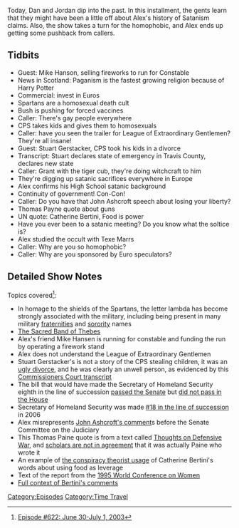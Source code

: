 {{Episode
    | title             = June 30-July 1, 2003
    | caption           = [https://knowledgefight.libsyn.com/622-june-30-july-1-2003 Listen to this episode on Libsyn]
    | episodeNumber     = 622
    | length            = 01:11:07
    | airDate           = December 2, 2021
    | coverageStartDate = June 30, 2003
    | coverageEndDate   = July 1, 2003
    | episodeType       = [[:Category:Time Travel|Time Travel]]
    | appearance        = [[Mike Hanson]], [[Catherine Bertini]], [[Texe Marrs]]
    | previousEpisode   = [[621: Reset Wars: Episode 1]]
    | nextEpisode       = [[623: July 2-3, 2003]]
}}

{{Stub}}

Today, Dan and Jordan dip into the past.  In this installment, the gents learn that they might have been a little off about Alex's history of Satanism claims.  Also, the show takes a turn for the homophobic, and Alex ends up getting some pushback from callers.

==Tidbits==

*Guest: Mike Hanson, selling fireworks to run for Constable
*News in Scotland: Paganism is the fastest growing religion because of Harry Potter
*Commercial: invest in Euros
*Spartans are a homosexual death cult
*Bush is pushing for forced vaccines
*Caller: There's gay people everywhere
*CPS takes kids and gives them to homosexuals
*Caller: have you seen the trailer for League of Extraordinary Gentlemen? They're all insane!
*Guest: Stuart Gerstacker, CPS took his kids in a divorce
*Transcript: Stuart declares state of emergency in Travis County, declares new state
*Caller: Grant with the tiger cub, they're doing witchcraft to him
*They're digging up satanic sacrifices everywhere in Europe
*Alex confirms his High School satanic background
*Continuity of government! Con-Con!
*Caller: Do you have that John Ashcroft speech about losing your liberty?
*Thomas Payne quote about guns
*UN quote: Catherine Bertini, Food is power
*Have you ever been to a satanic meeting? Do you know what the soltice is?
*Alex studied the occult with Texe Marrs
*Caller: Why are you so homophobic?
*Caller: Why are you sponsored by Euro speculators?

==Detailed Show Notes==

Topics covered<ref>[https://knowledgefight.com/research/2021/11/30/episode-622-june-30-july-1-2003 Episode #622: June 30-July 1, 2003]</ref>:

*In homage to the shields of the Spartans, the letter lambda has become strongly associated with the military, including being present in many military [http://militaryfraternity.com/become-a-lambda-man/ fraternities] and [https://en.wikipedia.org/wiki/Lambda_Beta_Alpha sorority] names
*[https://www.worldhistory.org/Sacred_Band_of_Thebes/ The Sacred Band of Thebes]
*Alex's friend Mike Hansen is running for constable and funding the run by operating a firework stand
*Alex does not understand the League of Extraordinary Gentlemen
*Stuart Gerstacker's is not a story of the CPS stealing children, it was an [https://web.archive.org/web/20160415180307/http://kidnappedson.blogspot.com/ ugly divorce], and he was clearly an unwell person, as evidenced by this [https://www2.traviscountytx.gov/commissioners_court/agendas/2007/07/text/vs070703_01.asp Commissioners Court transcript]
*The bill that would have made the Secretary of Homeland Security eighth in the line of succession [https://www.congress.gov/bill/108th-congress/senate-bill/148 passed the Senate] but [https://www.congress.gov/bill/108th-congress/house-bill/2319?r=65&s=1 did not pass in the House]
*Secretary of Homeland Security was made [https://www.law.cornell.edu/uscode/text/3/19 #18 in the line of succession] in 2006
*Alex misrepresents [https://www.c-span.org/video/?167674-1%2Fanti-terrorism-policy-review John Ashcroft's comment]s before the Senate Committee on the Judiciary
*This Thomas Paine quote is from a text called [https://www.bartleby.com/184/112.html Thoughts on Defensive War], and [https://books.google.com/books/about/New_Directions_in_Thomas_Paine_Studies.html?id=5BYtnQAACAAJ scholars are not in agreement] that it was actually Paine who wrote it
*An example of [https://itistreason.wordpress.com/category/obama/ the conspiracy theorist usage] of Catherine Bertini's words about using food as leverage
*Text of the report from the [https://authoring.prod.unwomen.org/sites/default/files/Headquarters/Attachments/Sections/CSW/PFA_E_Final_WEB.pdf 1995 World Conference on Women]
*[https://www.un.org/esa/gopher-data/conf/fwcw/conf/una/950906150325.txt Full context of Bertini's comments]

[[Category:Episodes]]
[[Category:Time Travel]]
